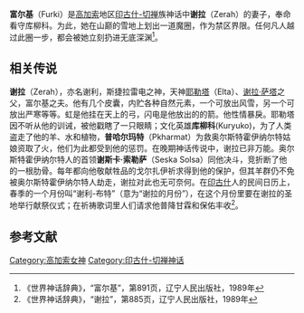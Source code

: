 '''富尔基'''（Furki）是[[高加索|高加索]]地区[[印古什-切禅|印古什-切禅]]族神话中'''谢拉'''（Zerah）的妻子，奉命看守库柳科。为此，她在山巅的雪地上划出一道魔圈，作为禁区界限。任何凡人越过此圈一步，都会被她立刻扔进无底深渊<ref>《世界神话辞典》，“富尔基”，第891页，辽宁人民出版社，1989年</ref>。

== 相关传说 ==
'''谢拉'''（Zerah），亦名谢利，斯捷拉雷电之神，天神[[耶勒塔|耶勒塔]]（Elta）、[[谢拉·萨塔|谢拉·萨塔]]之父，富尔基之夫。他有几个皮囊，内贮各种自然元素，一个可放出风雪，另一个可放出严寒等等。虹是他挂在天上的弓，闪电是他放出的的箭。他性情暴戾。耶勒塔因不听从他的训诫，被他戳瞎了一只眼睛；文化英雄'''库柳科'''(Kuryuko)，为了人类盗走了他的羊、水和植物，'''普哈尔玛特'''（Pkharmat）为救奥尔斯特霍伊纳尔特姑娘资取了火，他们为此都受到他的惩罚。在晚期神话传说中，谢拉已非万能。奥尔斯特霍伊纳尔特人的首领'''谢斯卡·索勒萨'''（Seska Solsa）同他决斗，竞折断了他的一根肋骨。每年都向他敬献牲品的戈尔扎伊祈求得到他的保护，但其羊群仍不免被奥尔斯特霍伊纳尔特人劫走，谢拉对此也无可奈何。在[[印古什|印古什]]人的民间日历上，春季的一个月份叫“谢利-布特”（意为“谢拉的月份”），在这个月份里要在谢拉的圣地举行献祭仪式；在祈祷歌词里人们请求他普降甘霖和保佑丰收<ref>《世界神话辞典》，“谢拉”，第885页，辽宁人民出版社，1989年</ref>。

== 参考文献 ==
{{reflist}}

[[Category:高加索女神|Category:高加索女神]]
[[Category:印古什-切禅神话|Category:印古什-切禅神话]]
